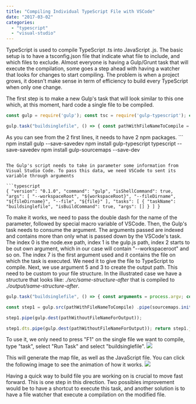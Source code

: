```yaml
---
title: "Compiling Individual TypeScript File with VSCode"
date: "2017-03-02"
categories: 
  - "typescript"
  - "visual-studio"
---
```


TypeScript is used to compile TypeScript .ts into JavaScript .js. The basic setup is to have a tsconfig.json file that indicate what file to include, and which files to exclude. Almost everyone is having a Gulp/Grunt task that will execute the compilation, some goes a step ahead with having a watcher that looks for changes to start compiling. The problem is when a project grows, it doesn't make sense in term of efficiency to build every TypeScript when only one change.

The first step is to make a new Gulp's task that will look similar to this one which, at this moment, hard code a single file to be compiled.

```typescript
const gulp = require('gulp'); const tsc = require('gulp-typescript'); const tsProject = tsc.createProject('tsconfig.json');

gulp.task("buildsinglefile", () => { const pathWithFileNameToCompile = "src/folder1/file2.ts"; const pathWithoutFileNameForOutput = "./output/folder1"; return gulp.src(pathWithFileNameToCompile) .pipe(tsc({ "target": "es6", "module": "amd" })) .pipe(gulp.dest(pathWithoutFileNameForOutput)); }); 
``` 


As you can see from the 2 first lines, it needs to have 2 npm packages. ``` 
 npm install gulp --save-savedev npm install gulp-typescript typescript --save-savedev npm install gulp-sourcemaps --save-dev 
``` 

The Gulp's script needs to take in parameter some information from Visual Studio Code. To pass this data, we need VSCode to sent its variable through arguments

```typescript
{ "version": "0.1.0", "command": "gulp", "isShellCommand": true, "args": [ "--workspaceRoot", "${workspaceRoot}", "--fileDirname", "${fileDirname}", "--file", "${file}" ], "tasks": [ { "taskName": "buildsinglefile", "isBuildCommand": true, "args": [] } ] } 
``` 
 To make it works, we need to pass the double dash for the name of the parameter, followed by special macro variable of VSCode. Then, the Gulp's task needs to consume the argument. The arguments passed are indexed and contains more than only what is passed down by the VSCode's task. The index 0 is the node.exe path, index 1 is the gulp.js path, index 2 starts to be out own argument, which in our case will contain "--workspaceroot" and so on. The index 7 is the first argument used and it contains the file on which the task is executed. We need it to give the file to TypeScript to compile. Next, we use argument 5 and 3 to create the output path. This need to be custom to your file structure. In the illustrated case we have a structure that looks like: _./src/same-structure-after_ that is compiled to _./output/same-structure-after_.

```typescript
gulp.task("buildsinglefile", () => { const arguments = process.argv; const pathWithFileNameToCompile = arguments[7]; const pathWithoutFileNameForOutput = arguments[5].replace(arguments[3], ".").replace("\\\\src\\\\", "\\\\output\\\\");

const step1 = gulp.src(pathWithFileNameToCompile) .pipe(sourcemaps.init()) .pipe(tsc({ "target": "es6", "module": "amd" }))

step1.pipe(gulp.dest(pathWithoutFileNameForOutput));

step1.dts.pipe(gulp.dest(pathWithoutFileNameForOutput)); return step1.js .pipe(sourcemaps.write('.')) .pipe(gulp.dest(pathWithoutFileNameForOutput)); }); 
``` 


To use it, we only need to press "F1" on the single file we want to compile, type "task", select "Run Task" and select "buildsinglefile". [![](http://patrickdesjardins.com/blog/wp-content/uploads/2017/02/tasksRunTask.png)](http://patrickdesjardins.com/blog/?attachment_id=5001)

This will generate the map file, as well as the JavaScript file. You can click the following image to see the animation of how it works. [![](http://patrickdesjardins.com/blog/wp-content/uploads/2017/02/TypeScriptBuildSingleFile-1024x427.gif)](http://patrickdesjardins.com/blog/?attachment_id=5004)

Having a quick way to build file you are working on is crucial to move fast forward. This is one step in this direction. Two possibles improvement would be to have a shortcut to execute this task, and another solution is to have a file watcher that execute a compilation on the modified file.
